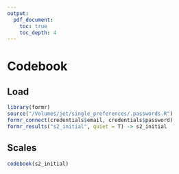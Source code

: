 ```yaml
---
output:
  pdf_document:
    toc: true
    toc_depth: 4
---
```


# Codebook {.tabset}

## Load
```r
library(formr)
source("/Volumes/jet/single_preferences/.passwords.R")
formr_connect(credentials$email, credentials$password)
formr_results("s2_initial", quiet = T) -> s2_initial
```

## Scales {.tabset .tabset-sticky}
```r
codebook(s2_initial)
```
